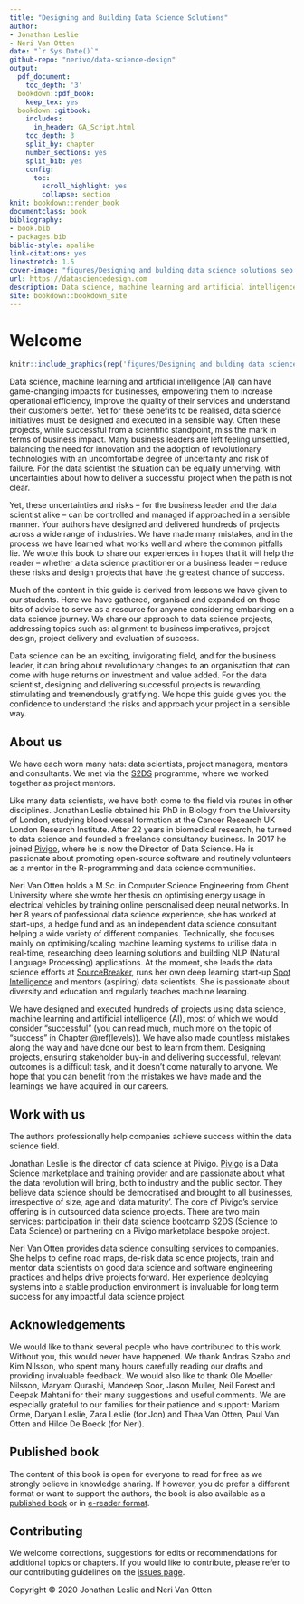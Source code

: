 ```yaml
--- 
title: "Designing and Building Data Science Solutions"
author:
- Jonathan Leslie
- Neri Van Otten
date: "`r Sys.Date()`"
github-repo: "nerivo/data-science-design"
output:
  pdf_document:
    toc_depth: '3'
  bookdown::pdf_book:
    keep_tex: yes
  bookdown::gitbook:
    includes:
      in_header: GA_Script.html
    toc_depth: 3
    split_by: chapter
    number_sections: yes
    split_bib: yes
    config:
      toc:
        scroll_highlight: yes
        collapse: section
knit: bookdown::render_book
documentclass: book
bibliography:
- book.bib
- packages.bib
biblio-style: apalike
link-citations: yes
linestretch: 1.5
cover-image: "figures/Designing and bulding data science solutions seo.jpg"
url: https://datasciencedesign.com
description: Data science, machine learning and artificial intelligence (AI) can have game-changing impacts for businesses, empowering them to increase operational efficiency, improve the quality of their services and understand their customers better. Yet for these benefits to be realised, data science initiatives must be designed and executed in a sensible way. Often these projects, while successful from a scientific standpoint, miss the mark in terms of business impact. Many business leaders are left feeling unsettled, balancing the need for innovation and the adoption of revolutionary technologies with an uncomfortable degree of uncertainty and risk of failure. For the data scientist the situation can be equally unnerving, with uncertainties about how to deliver a successful project when the path is not clear. Yet, these uncertainties and risks -- for the business leader and the data scientist alike -- can be controlled and managed if approached in a sensible manner. Your authors have designed and delivered hundreds of projects across a wide range of industries. We have made many mistakes, and in the process we have learned what works well and where the common pitfalls lie. We wrote this book to share our experiences in hopes that it will help the reader -- whether a data science practitioner or a business leader -- reduce these risks and design projects that have the greatest chance of success. Much of the content in this guide is derived from lessons we have given to our students. Here we have gathered, organised and expanded on those bits of advice to serve as a resource for anyone considering embarking on a data science journey. We share our approach to data science projects, addressing topics such as alignment to business imperatives, project design, project delivery and evaluation of success. Data science can be an exciting, invigorating field, and for the business leader, it can bring about revolutionary changes to an organisation that can come with huge returns on investment and value added. For the data scientist, designing and delivering successful projects is rewarding, stimulating and tremendously gratifying. We hope this guide gives you the confidence to understand the risks and approach your project in a sensible way. 
site: bookdown::bookdown_site
---
```


# Welcome {-}

```r
knitr::include_graphics(rep('figures/Designing and bulding data science solutions seo.jpg', 1))
```

Data science, machine learning and artificial intelligence (AI) can have game-changing impacts for businesses, empowering them to increase operational efficiency, improve the quality of their services and understand their customers better. Yet for these benefits to be realised, data science initiatives must be designed and executed in a sensible way. Often these projects, while successful from a scientific standpoint, miss the mark in terms of business impact. Many business leaders are left feeling unsettled, balancing the need for innovation and the adoption of revolutionary technologies with an uncomfortable degree of uncertainty and risk of failure. For the data scientist the situation can be equally unnerving, with uncertainties about how to deliver a successful project when the path is not clear. 

Yet, these uncertainties and risks -- for the business leader and the data scientist alike -- can be controlled and managed if approached in a sensible manner. Your authors have designed and delivered hundreds of projects across a wide range of industries. We have made many mistakes, and in the process we have learned what works well and where the common pitfalls lie. We wrote this book to share our experiences in hopes that it will help the reader -- whether a data science practitioner or a business leader -- reduce these risks and design projects that have the greatest chance of success. 

Much of the content in this guide is derived from lessons we have given to our students. Here we have gathered, organised and expanded on those bits of advice to serve as a resource for anyone considering embarking on a data science journey. We share our approach to data science projects, addressing topics such as: alignment to business imperatives, project design, project delivery and evaluation of success. 

Data science can be an exciting, invigorating field, and for the business leader, it can bring about revolutionary changes to an organisation that can come with huge returns on investment and value added. For the data scientist, designing and delivering successful projects is rewarding, stimulating and tremendously gratifying. We hope this guide gives you the confidence to understand the risks and approach your project in a sensible way. 


## About us {-}
We have each worn many hats: data scientists, project managers, mentors and consultants. We met via the [S2DS](http://www.s2ds.org/){target="_blank"} programme, where we worked together as project mentors. 

Like many data scientists, we have both come to the field via routes in other disciplines. Jonathan Leslie obtained his PhD in Biology from the University of London, studying blood vessel formation at the Cancer Research UK London Research Institute. After 22 years in biomedical research, he turned to data science and founded a freelance consultancy business. In 2017 he joined [Pivigo](https://www.pivigo.com){target="_blank"}, where he is now the Director of Data Science. He is passionate about promoting open-source software and routinely volunteers as a mentor in the R-programming and data science communities.

Neri Van Otten holds a M.Sc. in Computer Science Engineering from Ghent University where she wrote her thesis on optimising energy usage in electrical vehicles by training online personalised deep neural networks. In her 8 years of professional data science experience, she has worked at start-ups, a hedge fund and as an independent data science consultant helping a wide variety of different companies. Technically, she focuses mainly on optimising/scaling machine learning systems to utilise data in real-time, researching deep learning solutions and building NLP (Natural Language Processing) applications. At the moment, she leads the data science efforts at [SourceBreaker](https://www.sourcebreaker.com/){target="_blank"}, runs her own deep learning start-up [Spot Intelligence](https://www.spotintelligence.com/){target="_blank"} and mentors (aspiring) data scientists. She is passionate about diversity and education and regularly teaches machine learning.

We have designed and executed hundreds of projects using data science, machine learning and artificial intelligence (AI), most of which we would consider “successful” (you can read much, much more on the topic of “success” in Chapter \@ref(levels)). We have also made countless mistakes along the way and have done our best to learn from them. Designing projects, ensuring stakeholder buy-in and delivering successful, relevant outcomes is a difficult task, and it doesn’t come naturally to anyone. We hope that you can benefit from the mistakes we have made and the learnings we have acquired in our careers. 

## Work with us {-}

The authors professionally help companies achieve success within the data science field.

Jonathan Leslie is the director of data science at Pivigo. [Pivigo](https://www.pivigo.com){target="_blank"} is a Data Science marketplace and training provider and are passionate about what the data revolution will bring, both to industry and the public sector. They believe data science should be democratised and brought to all businesses, irrespective of size, age and 'data maturity'. The core of Pivigo's service offering is in outsourced data science projects. There are two main services: participation in their data science bootcamp [S2DS](http://www.s2ds.org/){target="_blank"} (Science to Data Science) or partnering on a Pivigo marketplace bespoke project.

Neri Van Otten provides data science consulting services to companies. She helps to define road maps, de-risk data science projects, train and mentor data scientists on good data science and software engineering practices and helps drive projects forward. Her experience deploying systems into a stable production environment is invaluable for long term success for any impactful data science project.

## Acknowledgements {-}
We would like to thank several people who have contributed to this work. Without you, this would never have happened. We thank Andras Szabo and Kim Nilsson, who spent many hours carefully reading our drafts and providing invaluable feedback. We would also like to thank Ole Moeller Nilsson, Maryam Qurashi, Mandeep Soor, Jason Muller, Neil Forest and Deepak Mahtani for their many suggestions and useful comments. We are especially grateful to our families for their patience and support: Mariam Orme, Daryan Leslie, Zara Leslie (for Jon) and Thea Van Otten, Paul Van Otten and Hilde De Boeck (for Neri). 

## Published book {-}
The content of this book is open for everyone to read for free as we strongly believe in knowledge sharing. If however, you do prefer a different format or want to support the authors, the book is also available as a [published book](https://www.amazon.co.uk/dp/B08L5M5H18){target="_blank"} or in [e-reader format](https://www.amazon.co.uk/dp/B08HSHKK4B){target="_blank"}.

## Contributing {-}
We welcome corrections, suggestions for edits or recommendations for additional topics or chapters. If you would like to contribute, please refer to our contributing guidelines on the [issues page](https://github.com/nerivo/data-science-design/issues){target='_blank'}.

Copyright &copy; 2020 Jonathan Leslie and Neri Van Otten
